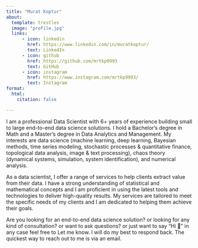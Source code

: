 ```yaml
---
title: "Murat Koptur"
about:
  template: trestles
  image: "profile.jpg"
  links:
      - icon: linkedin
        href: https://www.linkedin.com/in/muratkoptur/
        text: LinkedIn
      - icon: github
        href: https://github.com/mrtkp9993
        text: GitHub
      - icon: instagram
        href: https://www.instagram.com/mrtkp9993/
        text: Instagram
format:
  html:
    citation: false

---
```


I am a professional Data Scientist with 6+ years of experience building small to large end-to-end data science solutions. I hold a Bachelor's degree in Math and a Master's degree in Data Analytics and Management. My interests are data science (machine learning, deep learning, Bayesian methods, time series modeling, stochastic processes & quantitative finance, topological data analysis, image & text processing), chaos theory (dynamical systems, simulation, system identification), and numerical analysis.

As a data scientist, I offer a range of services to help clients extract value from their data. I have a strong understanding of statistical and mathematical concepts and I am proficient in using the latest tools and technologies to deliver high-quality results. My services are tailored to meet the specific needs of my clients and I am dedicated to helping them achieve their goals.

Are you looking for an end-to-end data science solution? or looking for any kind of consultation? or want to ask questions? or just want to say "Hi 👋" in any case feel free to Let me know. I will do my best to respond back. The quickest way to reach out to me is via an email.
